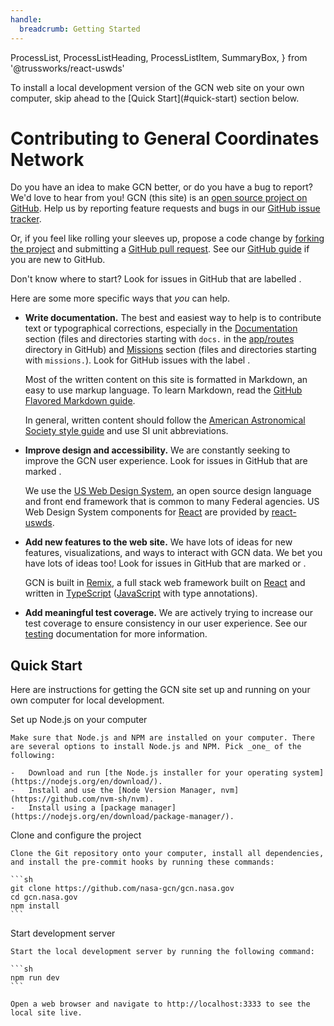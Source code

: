```yaml
---
handle:
  breadcrumb: Getting Started
---
```


  ProcessList,
  ProcessListHeading,
  ProcessListItem,
  SummaryBox,
} from '@trussworks/react-uswds'


<SummaryBox heading="Quick Start">
  To install a local development version of the GCN web site on your own
  computer, skip ahead to the [Quick Start](#quick-start) section below.
</SummaryBox>

# Contributing to General Coordinates Network

Do you have an idea to make GCN better, or do you have a bug to report? We'd love to hear from you! GCN (this site) is an [open source project on GitHub](https://github.com/nasa-gcn/gcn.nasa.gov). Help us by reporting feature requests and bugs in our [GitHub issue tracker](https://github.com/nasa-gcn/gcn.nasa.gov/issues).

Or, if you feel like rolling your sleeves up, propose a code change by [forking the project](https://github.com/nasa-gcn/gcn.nasa.gov/fork) and submitting a [GitHub pull request](https://github.com/nasa-gcn/gcn.nasa.gov/pulls). See our [GitHub guide](/docs/contributing/github) if you are new to GitHub.

Don't know where to start? Look for issues in GitHub that are labelled <GitHubLabel owner="nasa-gcn" repo="gcn.nasa.gov" name="good first issue"/>.

Here are some more specific ways that _you_ can help.

- **Write documentation.**
  The best and easiest way to help is to contribute text or typographical corrections, especially in the [Documentation](/docs) section (files and directories starting with `docs.` in the [app/routes](https://github.com/nasa-gcn/gcn.nasa.gov/blob/main/app/routes) directory in GitHub) and [Missions](/missions) section (files and directories starting with `missions.`). Look for GitHub issues with the label <GitHubLabel owner="nasa-gcn" repo="gcn.nasa.gov" name="content"/>.

  Most of the written content on this site is formatted in Markdown, an easy to use markup language. To learn Markdown, read the [GitHub Flavored Markdown guide](https://docs.github.com/en/github/writing-on-github/getting-started-with-writing-and-formatting-on-github/basic-writing-and-formatting-syntax).

  In general, written content should follow the [American Astronomical Society style guide](https://journals.aas.org/manuscript-preparation/#style) and use SI unit abbreviations.

- **Improve design and accessibility.**
  We are constantly seeking to improve the GCN user experience. Look for issues in GitHub that are marked <GitHubLabel owner="nasa-gcn" repo="gcn.nasa.gov" name="frontend"/>.

  We use the [US Web Design System](https://designsystem.digital.gov), an open source design language and front end framework that is common to many Federal agencies. US Web Design System components for [React](https://reactjs.org) are provided by [react-uswds](https://github.com/trussworks/react-uswds).

- **Add new features to the web site.**
  We have lots of ideas for new features, visualizations, and ways to interact with GCN data. We bet you have lots of ideas too! Look for issues in GitHub that are marked <GitHubLabel owner="nasa-gcn" repo="gcn.nasa.gov" name="frontend"/> or <GitHubLabel owner="nasa-gcn" repo="gcn.nasa.gov" name="backend"/>.

  GCN is built in [Remix](https://remix.run), a full stack web framework built on [React](https://reactjs.org) and written in [TypeScript](https://www.typescriptlang.org) ([JavaScript](https://developer.mozilla.org/en-US/docs/Web/JavaScript) with type annotations).

- **Add meaningful test coverage.**
  We are actively trying to increase our test coverage to ensure consistency in our user experience. See our [testing](contributing/testing) documentation for more information.

## Quick Start

Here are instructions for getting the GCN site set up and running on your own computer for local development.

<ProcessList>
  <ProcessListItem>
    <ProcessListHeading type="h3">
      Set up Node.js on your computer
    </ProcessListHeading>

    Make sure that Node.js and NPM are installed on your computer. There are several options to install Node.js and NPM. Pick _one_ of the following:

    -   Download and run [the Node.js installer for your operating system](https://nodejs.org/en/download/).
    -   Install and use the [Node Version Manager, nvm](https://github.com/nvm-sh/nvm).
    -   Install using a [package manager](https://nodejs.org/en/download/package-manager/).

  </ProcessListItem>
  <ProcessListItem>
    <ProcessListHeading type="h3">
      Clone and configure the project
    </ProcessListHeading>

    Clone the Git repository onto your computer, install all dependencies, and install the pre-commit hooks by running these commands:

    ```sh
    git clone https://github.com/nasa-gcn/gcn.nasa.gov
    cd gcn.nasa.gov
    npm install
    ```

  </ProcessListItem>
  <ProcessListItem>
    <ProcessListHeading type="h3">
      Start development server
    </ProcessListHeading>

    Start the local development server by running the following command:

    ```sh
    npm run dev
    ```

    Open a web browser and navigate to http://localhost:3333 to see the local site live.

  </ProcessListItem>
</ProcessList>
